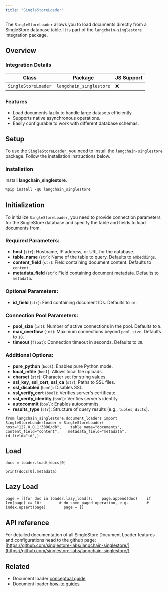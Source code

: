 ```yaml
---
title: "SingleStoreLoader"
---
```


The `SingleStoreLoader` allows you to load documents directly from a SingleStore database table. It is part of the `langchain-singlestore` integration package.

## Overview

### Integration Details

| Class               | Package                 | JS Support |
| ------------------- | ----------------------- | ---------- |
| `SingleStoreLoader` | `langchain_singlestore` | ❌          |

### Features

* Load documents lazily to handle large datasets efficiently.
* Supports native asynchronous operations.
* Easily configurable to work with different database schemas.

## Setup

To use the `SingleStoreLoader`, you need to install the `langchain-singlestore` package. Follow the installation instructions below.

### Installation

Install **langchain\_singlestore**.

```
%pip install -qU langchain_singlestore
```

## Initialization

To initialize `SingleStoreLoader`, you need to provide connection parameters for the SingleStore database and specify the table and fields to load documents from.

### Required Parameters:

* **host** (`str`): Hostname, IP address, or URL for the database.
* **table\_name** (`str`): Name of the table to query. Defaults to `embeddings`.
* **content\_field** (`str`): Field containing document content. Defaults to `content`.
* **metadata\_field** (`str`): Field containing document metadata. Defaults to `metadata`.

### Optional Parameters:

* **id\_field** (`str`): Field containing document IDs. Defaults to `id`.

### Connection Pool Parameters:

* **pool\_size** (`int`): Number of active connections in the pool. Defaults to `5`.
* **max\_overflow** (`int`): Maximum connections beyond `pool_size`. Defaults to `10`.
* **timeout** (`float`): Connection timeout in seconds. Defaults to `30`.

### Additional Options:

* **pure\_python** (`bool`): Enables pure Python mode.
* **local\_infile** (`bool`): Allows local file uploads.
* **charset** (`str`): Character set for string values.
* **ssl\_key**, **ssl\_cert**, **ssl\_ca** (`str`): Paths to SSL files.
* **ssl\_disabled** (`bool`): Disables SSL.
* **ssl\_verify\_cert** (`bool`): Verifies server's certificate.
* **ssl\_verify\_identity** (`bool`): Verifies server's identity.
* **autocommit** (`bool`): Enables autocommits.
* **results\_type** (`str`): Structure of query results (e.g., `tuples`, `dicts`).

```
from langchain_singlestore.document_loaders import SingleStoreLoaderloader = SingleStoreLoader(    host="127.0.0.1:3306/db",    table_name="documents",    content_field="content",    metadata_field="metadata",    id_field="id",)
```

## Load

```
docs = loader.load()docs[0]
```

```
print(docs[0].metadata)
```

## Lazy Load

```
page = []for doc in loader.lazy_load():    page.append(doc)    if len(page) >= 10:        # do some paged operation, e.g.        # index.upsert(page)        page = []
```

## API reference

For detailed documentation of all SingleStore Document Loader features and configurations head to the github page: [https://github.com/singlestore-labs/langchain-singlestore/](https://github.com/singlestore-labs/langchain-singlestore/)

## Related

* Document loader [conceptual guide](/src/oss/concepts/document_loaders)
* Document loader [how-to guides](/src/oss/how_to/#document-loaders)
